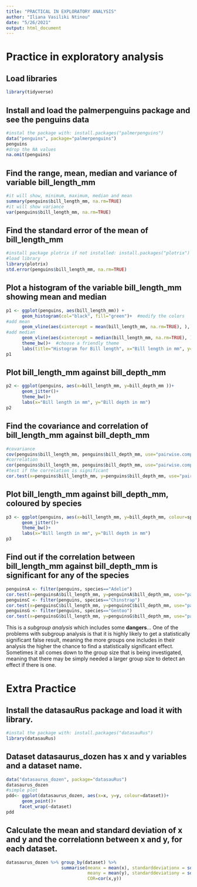 ```yaml
---
title: "PRACTICAL IN EXPLORATORY ANALYSIS"
author: "Iliana Vasiliki Ntinou"
date: "5/26/2021"
output: html_document
---
```


# Practice in exploratory analysis
## Load libraries

```r
library(tidyverse)
```

## Install and load the palmerpenguins package and see the penguins data

```r
#instal the package with: install.packages("palmerpenguins")
data("penguins", package="palmerpenguins")
penguins
#drop the NA values
na.omit(penguins)
```

## Find the range, mean, median and variance of variable bill_length_mm

```r
#it will show, minimum, maximum, median and mean
summary(penguins$bill_length_mm, na.rm=TRUE)
#it will show variance
var(penguins$bill_length_mm, na.rm=TRUE)

```

## Find the standard error of the mean of bill_length_mm

```r
#install package plotrix if not installed: install.packages("plotrix")
#load library
library(plotrix)
std.error(penguins$bill_length_mm, na.rm=TRUE)
```

## Plot a histogram of the variable bill_length_mm showing mean and median

```r
p1 <- ggplot(penguins, aes(bill_length_mm)) + 
      geom_histogram(col="black", fill="green")+  #modify the colors
#add mean      
      geom_vline(aes(xintercept = mean(bill_length_mm, na.rm=TRUE), ), color="blue") + 
#add median      
      geom_vline(aes(xintercept = median(bill_length_mm, na.rm=TRUE), ), color="red")+ 
      theme_bw()+  #choose a friendly theme
      labs(title="Histogram for Bill length", x="Bill length in mm", y="Frequency") #add labels
p1
```

## Plot bill_length_mm against bill_depth_mm

```r
p2 <- ggplot(penguins, aes(x=bill_length_mm, y=bill_depth_mm ))+
      geom_jitter()+
      theme_bw()+
      labs(x="Bill length in mm", y="Bill depth in mm") 
p2
```

## Find the covariance and correlation of bill_length_mm against bill_depth_mm

```r
#covariance
cov(penguins$bill_length_mm, penguins$bill_depth_mm, use="pairwise.complete.obs")
#correlation
cor(penguins$bill_length_mm, penguins$bill_depth_mm, use="pairwise.complete.obs")
#test if the correlation is significant
cor.test(x=penguins$bill_length_mm, y=penguins$bill_depth_mm, use="pairwise.complete.obs")
```


## Plot bill_length_mm against bill_depth_mm, coloured by species

```r
p3 <- ggplot(penguins, aes(x=bill_length_mm, y=bill_depth_mm, colour=species))+
      geom_jitter()+
      theme_bw()+
      labs(x="Bill length in mm", y="Bill depth in mm")
p3
```

## Find out if the correlation between bill_length_mm against bill_depth_mm is significant for any of the species

```r
penguinsA <- filter(penguins, species=="Adelie")
cor.test(x=penguinsA$bill_length_mm, y=penguinsA$bill_depth_mm, use="pairwise.complete.obs")
penguinsC <- filter(penguins, species=="Chinstrap")
cor.test(x=penguinsC$bill_length_mm, y=penguinsC$bill_depth_mm, use="pairwise.complete.obs")
penguinsG <- filter(penguins, species=="Gentoo")
cor.test(x=penguinsG$bill_length_mm, y=penguinsG$bill_depth_mm, use="pairwise.complete.obs")
```

This is a *subgroup analysis* which includes some **dangers**... 
One of the problems with subgroup analysis is that it is highly likely to get a statistically significant false result, meaning the more groups one includes in their analysis the higher the chance to find a statistically significant effect. 
Sometimes it all comes down to the group size that is being investigated, meaning that there may be simply needed a larger group size to detect an effect if there is one.
 
# Extra Practice

## Install the datasauRus package and load it with library.

```r
#instal the package with: install.packages("datasauRus")
library(datasauRus)
```

## Dataset datasaurus_dozen has x and y variables and a dataset name.

```r
data("datasaurus_dozen", package="datasauRus")
datasaurus_dozen
#simple plot
pdd<- ggplot(datasaurus_dozen, aes(x=x, y=y, colour=dataset))+
      geom_point()+
     facet_wrap(~dataset)
pdd
```

## Calculate the mean and standard deviation of x and y and the correlationn between x and y, for each dataset.

```r
datasaurus_dozen %>% group_by(dataset) %>% 
                     summarise(meanx = mean(x), standarddeviationx = sd(x),
                               meany = mean(y), standarddeviationy = sd(y),
                               COR=cor(x,y))
```
